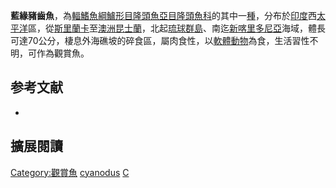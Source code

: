 {{Speciesbox
| name = 藍緣豬齒魚
| status = LC
| status_system = IUCN3.1
| genus = Choerodon
| species = cyanodus
| authority = [[Richardson|Richardson]], 1843
| synonyms = *''Labrus cyanodus''<br /><small>Richardson, 1843</small>
*''Choerops albigena''<br /><small>De Vis, 1885</small>
*''Choerops olivaceus''<br /><small>De Vis, 1885</small>
*''Choerops concolor''<br /><small>De Vis, 1885</small>
*''Choerops unimaculatus''<br /><small>De Vis, 1885</small>
}}

'''藍緣豬齒魚'''，為[[輻鰭魚綱|輻鰭魚綱]][[鱸形目|鱸形目]][[隆頭魚亞目|隆頭魚亞目]][[隆頭魚科|隆頭魚科]]的其中一[[種|種]]，分布於[[印度|印度]]西[[太平洋|太平洋]]區，從[[斯里蘭卡|斯里蘭卡]]至[[澳洲|澳洲]][[昆士蘭|昆士蘭]]，北起[[琉球群島|琉球群島]]、南迄[[新喀里多尼亞|新喀里多尼亞]]海域，體長可達70公分，棲息外海礁坡的碎食區，屬肉食性，以[[軟體動物|軟體動物]]為食，生活習性不明，可作為觀賞魚。
==参考文献==
*{{FishBase_species|genus=Choerodon|species=cyanodus|year=2013|month=7}}
== 擴展閱讀 ==
{{refbegin}}
{{wikispecies-inline|Choerodon cyanodus|藍緣豬齒魚}}
{{refend}}
{{Taxonbar|from=Q2110004}}

[[Category:觀賞魚|Category:觀賞魚]]
[[Category:豬齒魚屬|cyanodus]]
[[Category:1843年描述的鱼类|C]]


{{鱸形目小作品}}